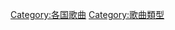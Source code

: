 {{Categories by country|nocat}}
{{container category}}
[[Category:各国歌曲|Category:各国歌曲]]
[[Category:歌曲類型|Category:歌曲類型]]